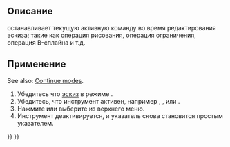 <languages/>

{{Docnav/ru
|[[Sketcher_RenderingOrder/ru|Настройка порядка прорисовки]]
|[[Sketcher_CreatePoint/ru|Создать точку]]
|[[Sketcher_Workbench/ru|Скетчер]]
|IconL=Sketcher_RenderingOrder.svg‎
|IconR=Sketcher_CreatePoint.svg
|IconC=Workbench_Sketcher.svg
}}

{{GuiCommand/ru
|Name/ru=Скетчер Остановить операцию
|Name=Sketcher StopOperation
|MenuLocation=Эскиз → Остановить операцию
|Workbenches=[[Sketcher_Workbench/ru|Скетчер]]
}}

<span id="Description"></span>
== Описание ==

<div class="mw-translate-fuzzy">
{{Button|[[File:Sketcher_StopOperation.svg|16px]] [[Sketcher_StopOperation/ru|Остановить операцию]]}} останавливает текущую активную команду во время редактирования эскиза; такие как операция рисования, операция ограничения, операция B-сплайна и т.д.
</div>

<span id="Usage"></span>
==Применение==

See also: [[Sketcher_Workbench#Continue_modes|Continue modes]].

<div class="mw-translate-fuzzy">
# Убедитесь что [[Sketch/ru|эскиз]] в режиме {{Button|[[File:Sketcher_EditSketch.svg|16px]] [[Sketcher_EditSketch/ru|редакрирования]]}}.
# Убедитесь, что инструмент активен, например {{Button|[[File:Sketcher_CreatePolyline.svg|16px]] [[Sketcher_CreatePolyline/ru|Создать полилинию]]}}, {{Button|[[File:Sketcher_ConstrainDistanceY.svg|16px]] [[Sketcher_ConstrainDistanceY/ru|Ограничить расстояние по вертикали]]}}, или {{Button|[[File:Sketcher_Move.svg|16px]] [[Sketcher_Move/ru|Переместить]]}}.
# Нажмите {{Button|[[File:Sketcher_StopOperation.svg|16px]] [[Sketcher_StopOperation/ru|Остановить операцию]]}} или выберите {{MenuCommand|Sketch → [[File:Sketcher_StopOperation.svg|16px]] [[Sketcher_StopOperation/ru|Остановить операцию]]}} из верхнего меню.
# Инструмент деактивируется, и указатель снова становится простым указателем.
</div>


{{Docnav/ru
|[[Sketcher_RenderingOrder/ru|Настройка порядка прорисовки]]
|[[Sketcher_CreatePoint/ru|Создать точку]]
|[[Sketcher_Workbench/ru|Скетчер]]
|IconL=Sketcher_RenderingOrder.svg‎
|IconR=Sketcher_CreatePoint.svg
|IconC=Workbench_Sketcher.svg
}}

{{Sketcher_Tools_navi{{#translation:}}}}
{{Userdocnavi{{#translation:}}}}